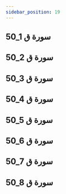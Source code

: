 ```yaml
---
sidebar_position: 19
---
```


## 50_1 سورة ق
<YouTube videoId='UePmZd_QSpM' opts={opts} />

## 50_2 سورة ق
<YouTube videoId='clknFW1XmOM' opts={opts} />

## 50_3 سورة ق
<YouTube videoId='68r16fkOzyI' opts={opts} />

## 50_4 سورة ق
<YouTube videoId='RDMby-VFo0k' opts={opts} />

## 50_5 سورة ق
<YouTube videoId='GV0BCdnhG-I' opts={opts} />

## 50_6 سورة ق
<YouTube videoId='GAJSnU2r0kM' opts={opts} />

## 50_7 سورة ق
<YouTube videoId='WKfLtv8JZw0' opts={opts} />

## 50_8 سورة ق
<YouTube videoId='5b8P1civ6QY' opts={opts} />
